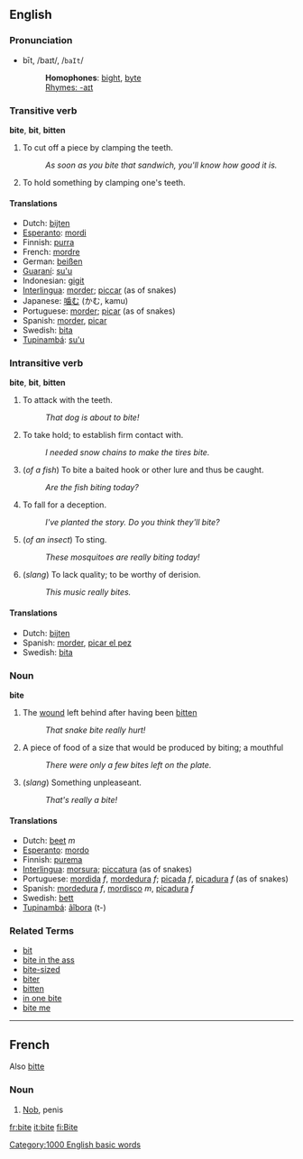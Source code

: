 ==English==
===Pronunciation===
*bīt, /baɪt/, /<tt>baIt</tt>/
*:'''Homophones''': [[bight]], [[byte]]
*:[[Rhymes:English:-aɪt|Rhymes: -aɪt]]

===Transitive verb===
'''bite''', '''bit''', '''bitten'''

# To cut off a piece by clamping the teeth.
#: ''As soon as you bite that sandwich, you'll know how good it is.''
# To hold something by clamping one's teeth.

====Translations====
*Dutch: [[bijten]]
*[[Esperanto]]: [[mordi]]
*Finnish: [[purra]]
*French: [[mordre]]
*German: [[beißen]]
*[[Guaraní]]: [[su'u]]
*Indonesian: [[gigit]]
*[[Interlingua]]: [[morder]]; [[piccar]] (as of snakes)
*Japanese: [[噛む]] (かむ, kamu)
*Portuguese: [[morder]]; [[picar]] (as of snakes)
*Spanish: [[morder]], [[picar]]
*Swedish: [[bita]]
*[[Tupinambá]]: [[su'u]]

===Intransitive verb===
'''bite''', '''bit''', '''bitten'''

# To attack with the teeth.
#: ''That dog is about to bite!''
# To take hold; to establish firm contact with.
#: ''I needed snow chains to make the tires bite.''
# (''of a fish'') To bite a baited hook or other lure and thus be caught.
#: ''Are the fish biting today?''
# To fall for a deception.
#: ''I've planted the story.  Do you think they'll bite?''
# (''of an insect'') To sting.
#: ''These mosquitoes are really biting today!''
# (''slang'') To lack quality; to be worthy of derision.
#: ''This music really bites.''


==== Translations ====
*Dutch: [[bijten]]
*Spanish: [[morder]], [[picar el pez]]
*Swedish: [[bita]]

=== Noun ===
'''bite'''

# The [[wound]] left behind after having been [[bitten]]
#: ''That snake bite really hurt!''
# A piece of food of a size that would be produced by biting; a mouthful
#: ''There were only a few bites left on the plate.''
# (''slang'') Something unpleaseant.
#: ''That's really a bite!''

==== Translations ====
*Dutch: [[beet]] ''m''
*[[Esperanto]]: [[mordo]]
*Finnish: [[purema]]
*[[Interlingua]]: [[morsura]]; [[piccatura]] (as of snakes)
*Portuguese: [[mordida]] ''f'', [[mordedura]] ''f''; [[picada]] ''f'', [[picadura]] ''f'' (as of snakes)
*Spanish: [[mordedura]] ''f'', [[mordisco]] ''m'', [[picadura]] ''f''
*Swedish: [[bett]]
*[[Tupinambá]]: [[ãîbora]] (t-)

===Related Terms===
*[[bit]]
*[[bite in the ass]]
*[[bite-sized]]
*[[biter]]
*[[bitten]]
*[[in one bite]]
*[[bite me]]

----

==French==
Also [[bitte]]
===Noun===
# {{frslang}} [[Nob]], penis[[Category:1000 English basic words]]

[[fr:bite]]
[[it:bite]]
[[fi:Bite]]